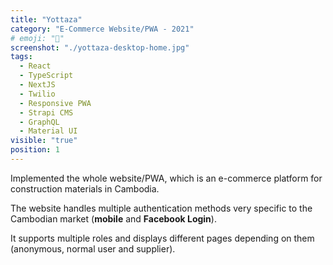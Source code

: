 ```yaml
---
title: "Yottaza"
category: "E-Commerce Website/PWA - 2021"
# emoji: "📓"
screenshot: "./yottaza-desktop-home.jpg"
tags:
  - React
  - TypeScript
  - NextJS
  - Twilio
  - Responsive PWA
  - Strapi CMS
  - GraphQL
  - Material UI
visible: "true"
position: 1
---
```


Implemented the whole website/PWA, which is an e-commerce platform for construction materials in Cambodia.

The website handles multiple authentication methods very specific to the Cambodian market (**mobile** and **Facebook Login**).

It supports multiple roles and displays different pages depending on them (anonymous, normal user and supplier).
